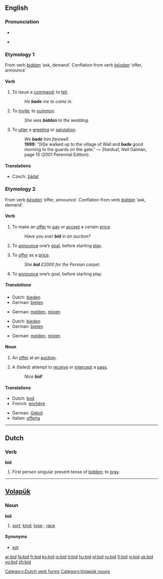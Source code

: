 {{see|BID|-bid}}
==English==

===Pronunciation===
*{{IPA|/bɪd/}}
*{{audio|en-us-bid.ogg|Audio (US)}}
*:{{rhymes|ɪd}}

===Etymology 1===
From {{OE.}} verb ''[[biddan]]'' ‘ask, demand’. Conflation from {{OE.}} verb ''[[beodan|bēodan]]'' ‘offer, announce’

====Verb====
{{en-verb|bids|bidding|bade|bidden}}

# {{transitive}} To issue a [[command]]; to [[tell]].
#:''He '''bade''' me to come in.''
# {{transitive}} To [[invite]]; to [[summon]].
#:''She was '''bidden''' to the wedding.''
# {{transitive}} To [[utter]] a [[greeting]] or [[salutation]].
#:''We '''bade''' him farewell.''
#:'''1999:''' "[H]e walked up to the village of Wall and '''bade''' good morning to the guards on the gate." &mdash; ''Stardust'', Neil Gaiman, page 15 (2001 Perennial Edition).

====Translations====
{{rfc-level|Translations at L3+ (AutoFormat would have corrected level of Translations)}}
{{trans-top|issue a command}}
*Czech: [[žádat]]
{{trans-mid}}
{{trans-bottom}}

===Etymology 2===
From {{OE.}} verb ''[[beodan|bēodan]]'' ‘offer, announce’. Conflation from {{OE.}} verb ''[[biddan]]'' ‘ask, demand’.

====Verb====
{{en-verb|bids|bidding|bid|bid}}

# {{intransitive}} To make an [[offer]] to [[pay]] or [[accept]] a certain [[price]].
#:''Have you ever '''bid''' in an auction?''
# {{context|intransitive|card games}} To [[announce]] one’s [[goal]], before starting [[play]].
# {{transitive}}  To [[offer]] as a [[price]].
#:''She '''bid''' £2000 for the Persian carpet.''
# {{context|transitive|card games}} To [[announce]] one’s goal, before starting play.

=====Translations=====
{{trans-top|intransitive: to make an offer}}
*Dutch: [[bieden]]
*German: [[bieten]]
{{trans-mid}}
{{trans-bottom}}

{{trans-top|intransitive: to announce goal}}
*German: [[melden]], [[reizen]]
{{trans-mid}}
{{trans-bottom}}

{{trans-top|transitive: to offer as a price}}
*Dutch: [[bieden]]
*German: [[bieten]]
{{trans-mid}}
{{trans-bottom}}

{{trans-top|transitive: to announce goal}}
*German: [[melden]], [[reizen]]
{{trans-mid}}
{{trans-bottom}}

====Noun====
{{en-noun}}

# An [[offer]] at an [[auction]].
# {{context|[[ultimate frisbee]]}} A (failed) attempt to [[receive]] or [[intercept]] a [[pass]].
#:''Nice '''bid'''!''

====Translations====
{{trans-top|offer at an auction}}
*Dutch: [[bod]] {{n}}
*French: [[enchère]] {{f}}
{{trans-mid}}
*German: [[Gebot]] {{n}}
*Italian: [[offerta]] {{f}}
{{trans-bottom}}

{{trans-top|missed frisbee pass}}
{{trans-mid}}
{{trans-bottom}}

----

==Dutch==

===Verb===
'''bid'''

# First person singular present tense of [[bidden]]; to [[pray]].

[[Category:Dutch verb forms]]

----

==[[Volapük]]==

===Noun===
'''bid'''

# [[sort]]; [[kind]]; [[type]] ; [[race]]

====Synonyms====
* [[sot]]

[[Category:Volapük nouns]]

[[ar:bid]]
[[fa:bid]]
[[fr:bid]]
[[ko:bid]]
[[io:bid]]
[[it:bid]]
[[hu:bid]]
[[pl:bid]]
[[ru:bid]]
[[fi:bid]]
[[vi:bid]]
[[uk:bid]]
[[vo:bid]]
[[zh:bid]]